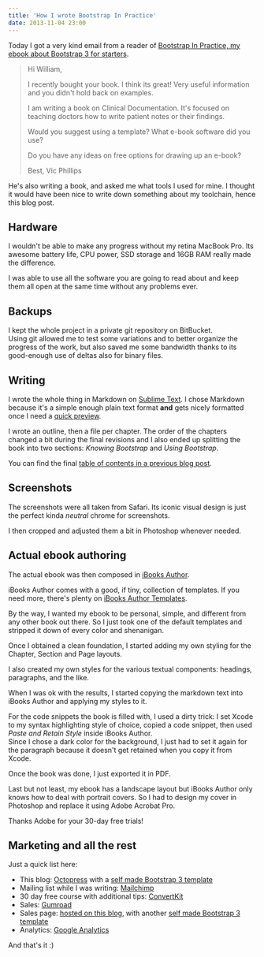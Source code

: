 ```yaml
---
title: 'How I wrote Bootstrap In Practice'
date: 2013-11-04 23:00
---
```


Today I got a very kind email from a reader of [Bootstrap In Practice, my ebook about Bootstrap 3 for starters](/bootstrap-in-practice).

> Hi William,
>
> I recently bought your book. I think its great! Very useful information
> and you didn't hold back on examples.
>
> I am writing a book on Clinical Documentation. It's focused on teaching doctors
> how to write patient notes or their findings.
>
> Would you suggest using a template?
> What e-book software did you use?
>
> Do you have any ideas on free options for drawing up an e-book?
>
> Best,
> Vic Phillips

He's also writing a book, and asked me what tools I used for mine. I thought it would have been nice to write down something about my toolchain, hence this blog post.

## Hardware

I wouldn't be able to make any progress without my retina MacBook Pro. Its awesome battery life, CPU power, SSD storage and 16GB RAM really made the difference.

I was able to use all the software you are going to read about and keep them all open at the same time without any problems ever.

## Backups

I kept the whole project in a private git repository on BitBucket.  
Using git allowed me to test some variations and to better organize the progress of the work, but also saved me some bandwidth thanks to its good-enough use of deltas also for binary files.

## Writing

I wrote the whole thing in Markdown on [Sublime Text](http://www.sublimetext.com/). I chose Markdown because it's a simple enough plain text format **and** gets nicely formatted once I need a [quick preview](https://github.com/revolunet/sublimetext-markdown-preview).

I wrote an outline, then a file per chapter. The order of the chapters changed a bit during the final revisions and I also ended up splitting the book into two sections: _Knowing Bootstrap_ and _Using Bootstrap_.

You can find the final [table of contents in a previous blog post](/blog/2013-09-06-bootstrap-in-practice-tomorrow/).

## Screenshots

The screenshots were all taken from Safari. Its iconic visual design is just the perfect kinda _neutral_ chrome for screenshots.

I then cropped and adjusted them a bit in Photoshop whenever needed.

## Actual ebook authoring

The actual ebook was then composed in [iBooks Author](http://www.apple.com/ibooks-author/).

iBooks Author comes with a good, if tiny, collection of templates. If you need more, there's plenty on [iBooks Author Templates](http://www.ibooksauthortemplates.com/).

By the way, I wanted my ebook to be personal, simple, and different from any other book out there. So I just took one of the default templates and stripped it down of every color and shenanigan.

Once I obtained a clean foundation, I started adding my own styling for the Chapter, Section and Page layouts.

I also created my own styles for the various textual components: headings, paragraphs, and the like.

When I was ok with the results, I started copying the markdown text into iBooks Author and applying my styles to it.

For the code snippets the book is filled with, I used a dirty trick: I set Xcode to my syntax highlighting style of choice, copied a code snippet, then used _Paste and Retain Style_ inside iBooks Author.  
Since I chose a dark color for the background, I just had to set it again for the paragraph because it doesn't get retained when you copy it from Xcode.

Once the book was done, I just exported it in PDF.

Last but not least, my ebook has a landscape layout but iBooks Author only knows how to deal with portrait covers. So I had to design my cover in Photoshop and replace it using Adobe Acrobat Pro.

Thanks Adobe for your 30-day free trials!

## Marketing and all the rest

Just a quick list here:

- This blog: [Octopress](http://octopress.org/) with a [self made Bootstrap 3 template](/blog/2013-08-11-bootstrap-in-practice-blogception/)
- Mailing list while I was writing: [Mailchimp](http://mailchimp.com/)
- 30 day free course with additional tips: [ConvertKit](https://convertkit.com/)
- Sales: [Gumroad](https://gumroad.com/)
- Sales page: [hosted on this blog](/bootstrap-in-practice), with another [self made Bootstrap 3 template](http://wrapbootstrap.com/preview/WB07284K4)
- Analytics: [Google Analytics](http://www.google.com/analytics/)

And that's it :)
